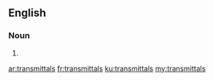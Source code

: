 ==English==

===Noun===
{{head|en|noun plural form}}

# {{plural of|transmittal|lang=en}}

[[ar:transmittals]]
[[fr:transmittals]]
[[ku:transmittals]]
[[my:transmittals]]